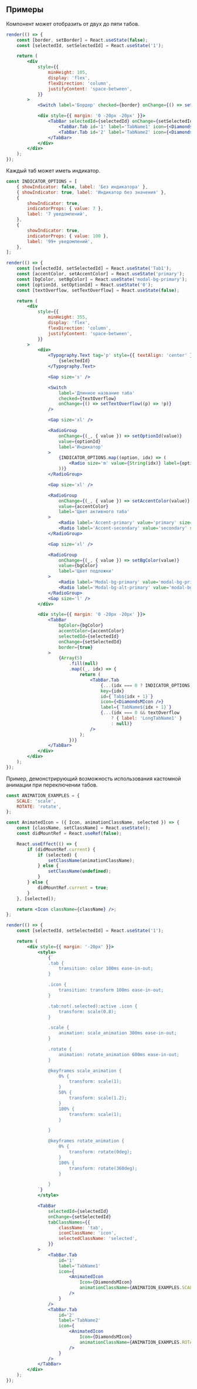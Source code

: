 ## Примеры

Компонент может отобразить от двух до пяти табов.

```jsx live mobileOnly mobileHeight={145}
render(() => {
    const [border, setBorder] = React.useState(false);
    const [selectedId, setSelectedId] = React.useState('1');

    return (
        <div
            style={{
                minHeight: 105,
                display: 'flex',
                flexDirection: 'column',
                justifyContent: 'space-between',
            }}
        >
            <Switch label='Бордер' checked={border} onChange={() => setBorder((p) => !p)} />

            <div style={{ margin: '0 -20px -20px' }}>
                <TabBar selectedId={selectedId} onChange={setSelectedId} border={border}>
                    <TabBar.Tab id='1' label='TabName1' icon={<DiamondsMIcon />} />
                    <TabBar.Tab id='2' label='TabName2' icon={<DiamondsMIcon />} />
                </TabBar>
            </div>
        </div>
    );
});
```

Каждый таб может иметь индикатор.

```jsx live mobileOnly mobileHeight={612}
const INDICATOR_OPTIONS = [
    { showIndicator: false, label: 'Без индикатора' },
    { showIndicator: true, label: 'Индикатор без значения' },
    {
        showIndicator: true,
        indicatorProps: { value: 7 },
        label: '7 уведомлений',
    },
    {
        showIndicator: true,
        indicatorProps: { value: 100 },
        label: '99+ уведомлений',
    },
];

render(() => {
    const [selectedId, setSelectedId] = React.useState('Tab1');
    const [accentColor, setAccentColor] = React.useState('primary');
    const [bgColor, setBgColor] = React.useState('modal-bg-primary');
    const [optionId, setOptionId] = React.useState('0');
    const [textOverflow, setTextOverflow] = React.useState(false);

    return (
        <div
            style={{
                minHeight: 355,
                display: 'flex',
                flexDirection: 'column',
                justifyContent: 'space-between',
            }}
        >
            <div>
                <Typography.Text tag='p' style={{ textAlign: 'center' }}>
                    {selectedId}
                </Typography.Text>

                <Gap size='s' />

                <Switch
                    label='Длинное название таба'
                    checked={textOverflow}
                    onChange={() => setTextOverflow((p) => !p)}
                />

                <Gap size='xl' />

                <RadioGroup
                    onChange={(_, { value }) => setOptionId(value)}
                    value={optionId}
                    label='Индикатор'
                >
                    {INDICATOR_OPTIONS.map((option, idx) => (
                        <Radio size='m' value={String(idx)} label={option.label} key={idx} />
                    ))}
                </RadioGroup>

                <Gap size='xl' />

                <RadioGroup
                    onChange={(_, { value }) => setAccentColor(value)}
                    value={accentColor}
                    label='Цвет активного таба'
                >
                    <Radio label='Accent-primary' value='primary' size='m' />
                    <Radio label='Accent-secondary' value='secondary' size='m' />
                </RadioGroup>

                <Gap size='xl' />

                <RadioGroup
                    onChange={(_, { value }) => setBgColor(value)}
                    value={bgColor}
                    label='Цвет подложки'
                >
                    <Radio label='Modal-bg-primary' value='modal-bg-primary' size='m' />
                    <Radio label='Modal-bg-alt-primary' value='modal-bg-alt-primary' size='m' />
                </RadioGroup>
                <Gap size='l' />
            </div>

            <div style={{ margin: '0 -20px -20px' }}>
                <TabBar
                    bgColor={bgColor}
                    accentColor={accentColor}
                    selectedId={selectedId}
                    onChange={setSelectedId}
                    border={true}
                >
                    {Array(5)
                        .fill(null)
                        .map((_, idx) => {
                            return (
                                <TabBar.Tab
                                    {...(idx === 0 ? INDICATOR_OPTIONS[Number(optionId)] : null)}
                                    key={idx}
                                    id={`Tab${idx + 1}`}
                                    icon={<DiamondsMIcon />}
                                    label={`TabName${idx + 1}`}
                                    {...(idx === 0 && textOverflow
                                        ? { label: 'LongTabName1' }
                                        : null)}
                                />
                            );
                        })}
                </TabBar>
            </div>
        </div>
    );
});
```

Пример, демонстрирующий возможность использования кастомной анимации при переключении табов.

```jsx live mobileOnly mobileHeight={64}
const ANIMATION_EXAMPLES = {
    SCALE: 'scale',
    ROTATE: 'rotate',
};

const AnimatedIcon = ({ Icon, animationClassName, selected }) => {
    const [className, setClassName] = React.useState();
    const didMountRef = React.useRef(false);

    React.useEffect(() => {
        if (didMountRef.current) {
            if (selected) {
                setClassName(animationClassName);
            } else {
                setClassName(undefined);
            }
        } else {
            didMountRef.current = true;
        }
    }, [selected]);

    return <Icon className={className} />;
};

render(() => {
    const [selectedId, setSelectedId] = React.useState('1');

    return (
        <div style={{ margin: '-20px' }}>
            <style>
                {`
                .tab {
                    transition: color 100ms ease-in-out;
                }

                .icon {
                    transition: transform 100ms ease-in-out;
                }

                .tab:not(.selected):active .icon {
                    transform: scale(0.8);
                }

                .scale {
                    animation: scale_animation 300ms ease-in-out;
                }

                .rotate {
                    animation: rotate_animation 600ms ease-in-out;
                }

                @keyframes scale_animation {
                    0% {
                        transform: scale(1);
                    }
                    50% {
                        transform: scale(1.2);
                    }
                    100% {
                        transform: scale(1);
                    }

                }

                @keyframes rotate_animation {
                    0% {
                        transform: rotate(0deg);
                    }
                    100% {
                        transform: rotate(360deg);
                    }

                }
            `}
            </style>

            <TabBar
                selectedId={selectedId}
                onChange={setSelectedId}
                tabClassNames={{
                    className: 'tab',
                    iconClassName: 'icon',
                    selectedClassName: 'selected',
                }}
            >
                <TabBar.Tab
                    id='1'
                    label='TabName1'
                    icon={
                        <AnimatedIcon
                            Icon={DiamondsMIcon}
                            animationClassName={ANIMATION_EXAMPLES.SCALE}
                        />
                    }
                />
                <TabBar.Tab
                    id='2'
                    label='TabName2'
                    icon={
                        <AnimatedIcon
                            Icon={DiamondsMIcon}
                            animationClassName={ANIMATION_EXAMPLES.ROTATE}
                        />
                    }
                />
            </TabBar>
        </div>
    );
});
```
